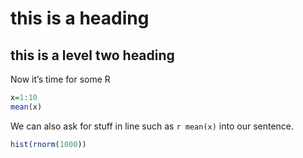 # this is a heading

## this is a level two heading

Now it's time for some R
```{r no1}
x=1:10
mean(x)
```


We can also ask for stuff in line such as `r mean(x)` into our sentence.

```{r AHistogram, fig.cap="My first histogram"}
hist(rnorm(1000))
```


